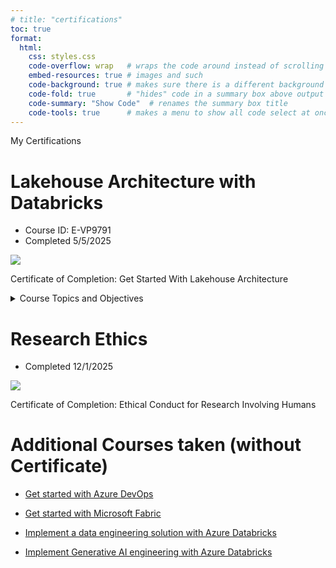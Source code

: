 ```yaml
---
# title: "certifications"
toc: true
format:
  html:
    css: styles.css
    code-overflow: wrap   # wraps the code around instead of scrolling
    embed-resources: true # images and such
    code-background: true # makes sure there is a different background for code blocks
    code-fold: true       # "hides" code in a summary box above output
    code-summary: "Show Code"  # renames the summary box title
    code-tools: true      # makes a menu to show all code select at once
---
```


<div class="centered-title">My Certifications</div>

# Lakehouse Architecture with Databricks

<!--See https://customer-academy.databricks.com/learn/mycourses to view the course-->

* Course ID: E-VP9791
* Completed 5/5/2025


::: {#fig-lakehouse height=60%}
![](../outputs/databricks_certificate.png)

Certificate of Completion: Get Started With Lakehouse Architecture
:::


<details>
<summary>Course Topics and Objectives</summary>

* See the course here: <https://www.databricks.com/learn/training/get-started-lakehouse-architecture#data-video>
* Learning Objectives:

> Describe the available compute options for workloads performed on the databricks data intelligence platform

> List the products and features databricks offers for different data-centric needs within the databricks platform

> Navigate the databricks workspace UI

> Develop an agreed upon set of terminology and concepts for discussing Lakehouse Architecture

> Define the framework of a modern data and AI platform

> Explain the range of functions, capabilities, and use cases for data lakehouses within enterprise businesses.

> Describe the rules that make up the guiding philosophy behind a data lakehouse architecture

> Use the guiding princples of the lakehouse architecture to verify that your organizations data strategy aligns with the vision of the Databricks Data Intelligence Platform.

> Identify the componenets of a lakehouse architecture by reviewing available reference architecture for your given cloud implementation.

> Differentiate between the different roles and responsibilities of Databricks Data Intelligence platform features and products and those provided by the cloud service provider in a lakehouse architecture.

> Describe the well-architected framework adopted by the three largest cloud service providers.

> Explain how Databricks has adapted and built upon the cloud well-architected framework for the well-architected lakehouse framework.

> List the seven pillars of the well-architected lakehouse framework.

</details>


# Research Ethics

* Completed 12/1/2025

::: {#fig-research height=60%}
![](../outputs/tcps2_core_certificate.png)

Certificate of Completion: Ethical Conduct for Research Involving Humans
:::



# Additional Courses taken (without Certificate)

* [Get started with Azure DevOps](https://learn.microsoft.com/en-us/training/paths/evolve-your-devops-practices/)

* [Get started with Microsoft Fabric](https://learn.microsoft.com/en-us/training/paths/get-started-fabric/)

* [Implement a data engineering solution with Azure Databricks](https://learn.microsoft.com/en-us/training/paths/azure-databricks-data-engineer/)

* [Implement Generative AI engineering with Azure Databricks](https://learn.microsoft.com/en-us/training/paths/implement-generative-ai-engineering-azure-databricks/)

<!-- 
I hope you enjoyed looking at the source code! ;)
-->
